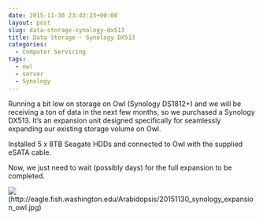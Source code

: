 ```yaml
---
date: 2015-11-30 23:43:23+00:00
layout: post
slug: data-storage-synology-dx513
title: Data Storage - Synology DX513
categories:
  - Computer Servicing
tags:
  - owl
  - server
  - Synology
---
```


Running a bit low on storage on Owl (Synology DS1812+) and we will be receiving a ton of data in the next few months, so we purchased a Synology DX513. It's an expansion unit designed specifically for seamlessly expanding our existing storage volume on Owl.

Installed 5 x 8TB Seagate HDDs and connected to Owl with the supplied eSATA cable.

Now, we just need to wait (possibly days) for the full expansion to be completed.

![](https://eagle.fish.washington.edu/Arabidopsis/20151130_synology_expansion_owl.jpg)(http://eagle.fish.washington.edu/Arabidopsis/20151130_synology_expansion_owl.jpg)
